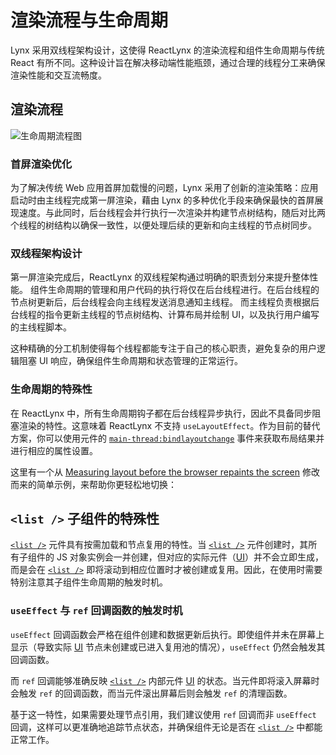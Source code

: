 
# 渲染流程与生命周期

Lynx 采用双线程架构设计，这使得 ReactLynx 的渲染流程和组件生命周期与传统 React 有所不同。这种设计旨在解决移动端性能瓶颈，通过合理的线程分工来确保渲染性能和交互流畅度。

## 渲染流程

![生命周期流程图](https://lf-lynx.tiktok-cdns.com/obj/lynx-artifacts-oss-sg/lynx-website/assets/lifecycle-init-render-1.png)

### 首屏渲染优化

为了解决传统 Web 应用首屏加载慢的问题，Lynx 采用了创新的渲染策略：应用启动时由主线程完成第一屏渲染，藉由 Lynx 的多种优化手段来确保最快的首屏展现速度。与此同时，后台线程会并行执行一次渲染并构建节点树结构，随后对比两个线程的树结构以确保一致性，以便处理后续的更新和向主线程的节点树同步。

### 双线程架构设计

第一屏渲染完成后，ReactLynx 的双线程架构通过明确的职责划分来提升整体性能。
组件生命周期的管理和用户代码的执行将仅在后台线程进行。在后台线程的节点树更新后，后台线程会向主线程发送消息通知主线程。
而主线程负责根据后台线程的指令更新主线程的节点树结构、计算布局并绘制 UI，以及执行用户编写的主线程脚本。

这种精确的分工机制使得每个线程都能专注于自己的核心职责，避免复杂的用户逻辑阻塞 UI 响应，确保组件生命周期和状态管理的正常运行。

### 生命周期的特殊性

在 ReactLynx 中，所有生命周期钩子都在后台线程异步执行，因此不具备同步阻塞渲染的特性。这意味着 ReactLynx 不支持 `useLayoutEffect`。作为目前的替代方案，你可以使用元件的 [`main-thread:bindlayoutchange`](/api/elements/built-in/view.html#bindlayoutchange) 事件来获取布局结果并进行相应的属性设置。

这里有一个从 [Measuring layout before the browser repaints the screen](https://react.dev/reference/react/useLayoutEffect#measuring-layout-before-the-browser-repaints-the-screen) 修改而来的简单示例，来帮助你更轻松地切换：

<Go
  example="react-lifecycle"
  img="https://lf-lynx.tiktok-cdns.com/obj/lynx-artifacts-oss-sg/lynx-website/assets/doc/react/react-lifecycle-measure.gif"
  defaultEntryFile="dist/measuring-layout.lynx.bundle"
  defaultFile="src/measuring-layout/Tooltip.tsx"
  entry="src/measuring-layout"
  highlight="{4-18}"
/>

## `<list />` 子组件的特殊性

[`<list />`] 元件具有按需加载和节点复用的特性。当 [`<list />`] 元件创建时，其所有子组件的 JS 对象实例会一并创建，但对应的实际元件（[UI]）并不会立即生成，而是会在 [`<list />`] 即将滚动到相应位置时才被创建或复用。因此，在使用时需要特别注意其子组件生命周期的触发时机。

### `useEffect` 与 `ref` 回调函数的触发时机

`useEffect` 回调函数会严格在组件创建和数据更新后执行。即使组件并未在屏幕上显示（导致实际 [UI] 节点未创建或已进入复用池的情况），`useEffect` 仍然会触发其回调函数。

而 `ref` 回调能够准确反映 [`<list />`] 内部元件 [UI] 的状态。当元件即将滚入屏幕时会触发 `ref` 的回调函数，而当元件滚出屏幕后则会触发 `ref` 的清理函数。

基于这一特性，如果需要处理节点引用，我们建议使用 `ref` 回调而非 `useEffect` 回调，这样可以更准确地追踪节点状态，并确保组件无论是否在 [`<list />`] 中都能正常工作。

[`<list />`]: api/elements/built-in/list
[UI]: guide/spec.html#ui
